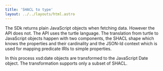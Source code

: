 ```yaml
---
title: 'SHACL to type'
layout: ../../layouts/html.astro
---
```


The SDk returns plain JavaScript objects when fetching data. However the API does not. The API uses the turtle language. The translation from turtle to JavaScript objects happen with two components, the SHACL shape which knows the properties and their cardinality and the JSON-ld context which is used for mapping predicate IRIs to simple properties.

In this process xsd:date objects are transformed to the JavaScript Date object.
The transformation supports only a subset of SHACL.
